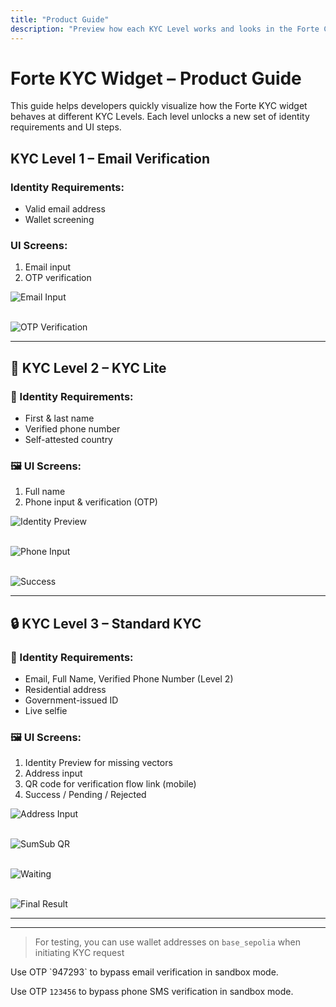 ```yaml
---
title: "Product Guide"
description: "Preview how each KYC Level works and looks in the Forte Compliance Widget."
---
```


# Forte KYC Widget – Product Guide

This guide helps developers quickly visualize how the Forte KYC widget behaves at different KYC Levels. Each level unlocks a new set of identity requirements and UI steps.

## KYC Level 1 – Email Verification

### <Icon icon="badge-check" size={22} /> Identity Requirements:

- Valid email address
- Wallet screening

### <Icon icon="image" size={22} /> UI Screens:

1. Email input
2. OTP verification

![Email Input](https://your-image-path.com/kyc1-email.png)

\
![OTP Verification](https://your-image-path.com/kyc1-otp.png)

---

## 🔁 KYC Level 2 – KYC Lite

### 🔐 Identity Requirements:

- First & last name
- Verified phone number
- Self-attested country

### 🖼️ UI Screens:

1. Full name
2. Phone input & verification (OTP)

![Identity Preview](https://your-image-path.com/kyc2-preview.png)

\
![Phone Input](https://your-image-path.com/kyc2-phone.png)

\
![Success](https://your-image-path.com/kyc2-success.png)

---

## 🔒 KYC Level 3 – Standard KYC

### 🔐 Identity Requirements:

- Email, Full Name, Verified Phone Number (Level 2)
- Residential address
- Government-issued ID
- Live selfie

### 🖼️ UI Screens:

1. Identity Preview for missing vectors
2. Address input
3. QR code for verification flow link (mobile)
4. Success / Pending / Rejected

![Address Input](https://your-image-path.com/kyc3-address.png)

\
![SumSub QR](https://your-image-path.com/kyc3-qr.png)

\
![Waiting](https://your-image-path.com/kyc3-waiting.png)

\
![Final Result](https://your-image-path.com/kyc3-status.png)

---

---

> For testing, you can use wallet addresses on `base_sepolia` when initiating KYC request

<Tip>
  Use OTP `947293` to bypass email verification in sandbox mode.

  Use OTP `123456` to bypass phone SMS verification in sandbox mode.
</Tip>